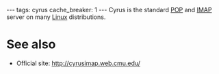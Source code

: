 ---
tags: cyrus
cache_breaker: 1
---
Cyrus is the standard [[POP]] and [[IMAP]] server on many [[Linux]] distributions.

= See also =

* Official site: http://cyrusimap.web.cmu.edu/
